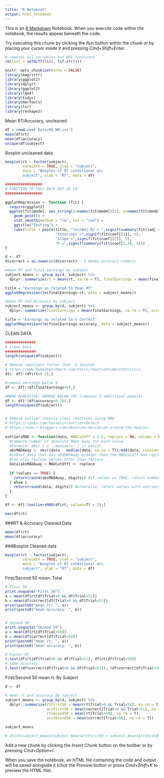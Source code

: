 ```yaml
---
title: "R Notebook"
output: html_notebook
---
```


This is an [R Markdown](http://rmarkdown.rstudio.com) Notebook. When you execute code within the notebook, the results appear beneath the code. 

Try executing this chunk by clicking the *Run* button within the chunk or by placing your cursor inside it and pressing *Cmd+Shift+Enter*. 
```r
# removes all variables but NOT functions
rm(list = setdiff(ls(), lsf.str()))
```

```r
knitr::opts_chunk$set(echo = FALSE)
library(magrittr)
library(ggplot2)
library(dplyr)
library(ggplot2)
library(lme4)
library(tidyr)
library(merTools) 
library(lsr)
library(reshape2)
```

Mean RT/Accuracy, uncleaned
```r
df = read.csv('Data/NS_NM.csv')
mean(df$rt)
mean(df$accuracy)
unique(df$subject)
```

Boxplot uncleaned data
```r
boxplot(rt ~ factor(subject),
        varwidth = TRUE, xlab = "subject",
        main = "Boxplot of RT conditional on\
        subject", ylab = "RT", data = df)
```

```r
#################
# FUNCTION TO PULL DATA OUT OF LM
#################

ggplotRegression <- function (fit) {
  require(ggplot2)
  ggplot(fit$model, aes_string(x=names(fit$model)[2], y=names(fit$model)[1])) +
    geom_point() +
    stat_smooth(method = "lm", col = "red") +
    ggtitle("Testing") +
    labs(title = paste(title, "\n\nAdj R2 = ",signif(summary(fit)$adj.r.squared, 5),
                       "Intercept =",signif(fit$coef[[1]], 5),
                       "Slope =",signif(fit$coef[[2]], 5),
                       "P =",signif(summary(fit)$coef[2,4], 5)))
}

d <- df
d$correct = as.numeric(d$correct) - 1 #make accuracy numeric

#mean RT and Final earnings by subject
subject_means <- group_by(d, subject) %>%
  dplyr::summarize(rt = mean(rt, na.rm = T), finalEarnings = mean(finalEarnings, na.rm = T))

title = "Earnings as related to Mean RT"
ggplotRegression(lm(finalEarnings~rt, data = subject_means))

#mean RT and Accuracy by subject
subject_means <- group_by(d, subject) %>%
  dplyr::summarize(finalEarnings = mean(finalEarnings, na.rm = T), accuracy = mean(as.numeric(correct), na.rm = T))

title = "Earnings as related to % Correct"
ggplotRegression(lm(finalEarnings~accuracy, data = subject_means))
```


CLEAN DATA
```r
##############
# Clean Data
##############
length(unique(df$subject))

# Remove reactions faster than .2 seconds
# https://www.humanbenchmark.com/tests/reactiontime/statistics
df<- df[!(df$rt<0.2),]

#remove earnings below 0
df <- df[!(df$finalEarnings<0),]

#MORE AGRESSIVE: REMOVE BELOW 70% (removes 3 additional people)
df <- df[!(df$accuracy<0.70),]
length(unique(df$subject))


# Remove outlier (mainly slow) reactions using MAD
# https://rpubs.com/hauselin/outliersDetect
# https://www.r-bloggers.com/absolute-deviation-around-the-median/
  
outliersMAD <- function(data, MADCutOff = 2.5, replace = NA, values = FALSE, bConstant = 1.4826, digits = 2) {
  #compute number of absolute MADs away for each value
  #formula: abs( ( x - median(x) ) )/ mad(x)
  absMADAway <- abs((data - median(data, na.rm = T))/mad(data, constant = bConstant, na.rm = T))
  #subset data that has absMADAway greater than the MADCutOff and replace them with replace
  #can also replace values other than replace
  data[absMADAway > MADCutOff] <- replace
  
  if (values == TRUE) { 
    return(round(absMADAway, digits)) #if values == TRUE, return number of mads for each value
  } else {
    return(round(data, digits)) #otherwise, return values with outliers replaced
  }
}

df <- df[!(outliersMAD(df$rt, values=T) > 5),]

max(df$rt)

```
###RT & Accuracy Cleaned Data
```r
mean(df$rt)
mean(df$accuracy)
```


###Boxplot Cleaned data
```r
boxplot(rt ~ factor(subject),
        varwidth = TRUE, xlab = "subject",
        main = "Boxplot of RT conditional on\
        subject", ylab = "RT", data = df)
```

First/Second 50 mean: Total
```r
# First 50
print.noquote("First 50")
a = mean(df$rt[df$Trial>0 && df$Trial<51])
b = mean(df$correct[df$Trial>0 && df$Trial<51])
print(paste0("mean rt: ", a))
print(paste0("mean accuracy: ", b))


# Second 50
print.noquote("Second 50")
a = mean(df$rt[df$Trial>50])
b = mean(df$correct[df$Trial>50])
print(paste0("mean rt: ", a))
print(paste0("mean accuracy: ", b))

# Faster RT
t.test(df$rt[df$Trial>0 && df$Trial<51], df$rt[df$Trial>50])
# Same accuracy
t.test((df$correct[df$Trial>0 && df$Trial<51]), (df$correct[df$Trial>50]))
```

First/Second 50 mean rt: By Subject
```r
d <- df

# mean rt and accuracy by subject
subject_means <- group_by(d, subject) %>%
  dplyr::summarize(rtFirst50 = mean(rt[Trial>0 && Trial<51], na.rm = T),
                   accFirst50 = mean(correct[Trial>0 && Trial<51], na.rm = T),
                   rtSecond50 = mean(rt[Trial>50], na.rm = T), 
                   accSecond50 = mean(correct[Trial>50], na.rm = T))

subject_means

# which(subject_means[subject_means$rtFirst50 > subject_means$rtSecond50])
```


Add a new chunk by clicking the *Insert Chunk* button on the toolbar or by pressing *Cmd+Option+I*.

When you save the notebook, an HTML file containing the code and output will be saved alongside it (click the *Preview* button or press *Cmd+Shift+K* to preview the HTML file).

